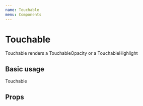 ```yaml
---
name: Touchable
menu: Components
---
```




# Touchable

Touchable renders a TouchableOpacity or a TouchableHighlight

## Basic usage

<Playground>
  <Touchable
    bg="cornflowerblue"
    p={3}
    m={2}
    justifyContent="center"
    alignItems="center"
  >
    <Text color="white">Touchable</Text>
  </Touchable>
</Playground>

## Props

<PropsTable of={Touchable} />

